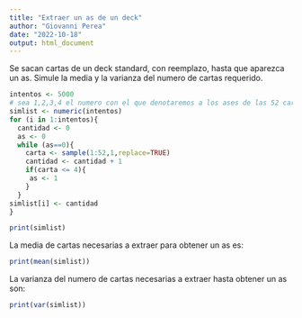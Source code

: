 ---
title: "Extraer un as de un deck"
author: "Giovanni Perea"
date: "2022-10-18"
output: html_document
---

Se sacan cartas de un deck standard, con reemplazo, hasta que aparezca un as. 
Simule la media y la varianza del numero de cartas requerido.

```{r}
intentos <- 5000
# sea 1,2,3,4 el numero con el que denotaremos a los ases de las 52 cartas posibles
simlist <- numeric(intentos)
for (i in 1:intentos){
  cantidad <- 0
  as <- 0
  while (as==0){
    carta <- sample(1:52,1,replace=TRUE)
    cantidad <- cantidad + 1
    if(carta <= 4){
     as <- 1 
    }
  }
simlist[i] <- cantidad
}

print(simlist)

```

La media de cartas necesarias a extraer para obtener un as es:

```{r}
print(mean(simlist))
```
La varianza del numero de cartas necesarias a extraer hasta obtener un as son:

```{r}
print(var(simlist))
```

